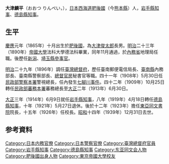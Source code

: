 {{Infobox_President
| original_name  = 大津麟平
| image          = Rimpei Otsu.jpg
| smallimage     =
| caption        = 
| office         = {{Link-ja|德島縣廳|徳島県庁}}
| title          = [[德島縣知事|知事]]
| term_start     = 1919年4月18日
| term_end       = 1921年5月27日
| monarch        = [[大正天皇|大正天皇]]
| predecessor    = {{link-ja|三宅源之助|三宅源之助}}
| successor      = {{link-ja|川越壯介|川越壮介}}
| office2        = {{Link-ja|岩手縣廳|岩手県庁}}
| title2         = [[岩手縣知事|知事]]
| term_start2    = 1914年6月9日
| term_end2      = 1919年4月18日
| monarch2       = 大正天皇
| predecessor2   = {{link-ja|堤定次郎|堤定次郎}}
| successor2     = {{link-ja|柿沼竹雄|柿沼竹雄}}
| office3        = [[臺灣總督府|臺灣總督府]]
| title3         = [[理蕃政策|民政部蕃務本署]]蕃務總長
| monarch3       = [[明治天皇|明治天皇]]→大正天皇
| 1blankname3    = [[臺灣總督|總督]]
| 1namedata3     = [[佐久間左馬太|佐久間左馬太]]
| 2blankname3    = [[民政長官|民政<br />長官]]
| 2namedata3     = [[大島久滿次|大島久滿次]]→[[宮尾舜治|宮尾舜治]]（代理）→[[內田嘉吉|內田嘉吉]]
| term_start3    = 1909年10月25日
| term_end3      = 1913年6月30日
| predecessor3   = 職位創建
| successor3     = 內田嘉吉（代理）
| title4         = [[臺灣總督府警察|民政部警察本署]]警視總長
| monarch4       = 明治天皇
| 1blankname4    = 總督
| 1namedata4     = 佐久間左馬太
| 2blankname4    = 民政<br />長官
| 2namedata4     = 大島久滿次
| term_start4    = 1908年5月30日
| term_end4      = 1909年10月25日
| predecessor4   = 大島久滿次
| successor4     = 職位廢止<br /><small>（原因：警察本署併入蕃務本署）</small>
| birth_date     = 1865年
| birth_place    = {{flagicon image|Flag of the Tokugawa Shogunate.svg}}[[江戶幕府|江戶幕府]][[西海道|西海道]][[肥後國|肥後國]]<br>（今{{JPN}}[[熊本縣|熊本縣]]）
| death_date     = 1939年12月31日
| death_place    =
| parents        = 大津俊太郎（父）
| spouse         = 
| party          = 
| alma_mater     = [[東京帝國大學|帝國大學]]法科大學德法科
| profession     = [[文官|文官]]
| religion       =
| awards         = {{ubl|[[File:JPN_Zuiho-sho_2Class_BAR.svg|30px]]勳二等[[瑞寶章|瑞寶章]]（1915年）
                        }}
}}
{{Japanese|japanese=大津 麟平|kana=おおつ りんぺい|romaji=Ōtsu Rinpei|image= }}
'''大津麟平'''（おおつ りんぺい，{{bd|1865年||1939年|12月31日|catIdx=Rinpei, Ōtsu}}），[[日本|日本]][[西海道|西海道]][[肥後國|肥後國]]（今[[熊本縣|熊本縣]]）人，[[岩手縣知事|岩手縣知事]]、[[德島縣知事|德島縣知事]]。

==生平==
[[慶應|慶應]]元年（1865年）十月出生於[[肥後國|肥後國]]，為[[大津俊太郎|大津俊太郎]]長男。[[明治|明治]]二十三年（1890年）[[東京帝國大學|帝國大學]]法科大學德法科畢業，同年11月通過{{link-ja|高等文官試驗|高等文官試験}}，於[[內務省_(日本)|內務省]]地理局任職。後歷任[[新潟縣|新潟]]、[[埼玉縣|埼玉縣]][[參事官|參事官]]。

[[明治|明治]]二十九年（1896年）調任[[臺灣總督府|臺灣總督府]]，歷任臺南郵便電信局長、[[臺南縣_(日治時期)|臺南縣]]內務部長、臺南縣警察部長、[[臺灣總督府總督官房|總督官房]]秘書官等職。四十一年（1908年）5月30日任[[臺灣總督府警察|民政部警察本署]]警視總長，任內發生[[七腳川事件|七腳川事件]]。四十二年（1909年）10月25日轉任[[理蕃政策|民政部蕃務本署]]蕃務總長至[[大正|大正]]二年（1913年）6月30日。

[[大正|大正]]三年（1914年）6月9日就任[[岩手縣知事|岩手縣知事]]，八年（1919年）4月18日轉任[[德島縣知事|德島縣知事]]，十年（1921年）5月27日退休。後於十二年（1923年）擔任[[愛知大學|東亞同文書院]]院長，十五年（1926年）任{{link-ja|大日本武德會武道専門學校|大日本武徳会武道専門学校 (旧制)}}校長。[[昭和|昭和]]十四年（1939年）12月31日去世。

==参考資料==
{{reflist}}

{{德島縣知事|1919－1921}}
{{岩手縣知事|1914－1919}}

{{DEFAULTSORT:Otsu Rinpei}}
[[Category:日本内務官僚|Category:日本内務官僚]]
[[Category:日本警察官僚|Category:日本警察官僚]]
[[Category:臺灣總督府官員|Category:臺灣總督府官員]]
[[Category:岩手縣知事|Category:岩手縣知事]]
[[Category:德島縣知事|Category:德島縣知事]]
[[Category:东亚同文会人物|Category:东亚同文会人物]]
[[Category:肥後國出身人物|Category:肥後國出身人物]]
[[Category:東京帝國大學校友|Category:東京帝國大學校友]]